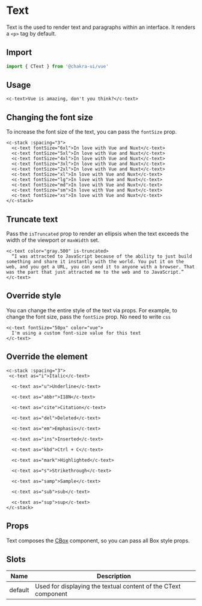 
<SEO
  title="Text"
  description="Text is the used to render text and paragraphs within an interface. It renders a <p> tag by default."
/>

# Text

Text is the used to render text and paragraphs within an interface. It renders a `<p>` tag by default.

<carbon-ad />

## Import

```js
import { CText } from '@chakra-ui/vue'
```

## Usage

```vue live=true
<c-text>Vue is amazing, don't you think?</c-text>
```

## Changing the font size

To increase the font size of the text, you can pass the `fontSize` prop.

```vue live=true
<c-stack :spacing="3">
  <c-text fontSize="6xl">In love with Vue and Nuxt</c-text>
  <c-text fontSize="5xl">In love with Vue and Nuxt</c-text>
  <c-text fontSize="4xl">In love with Vue and Nuxt</c-text>
  <c-text fontSize="3xl">In love with Vue and Nuxt</c-text>
  <c-text fontSize="2xl">In love with Vue and Nuxt</c-text>
  <c-text fontSize="xl">In love with Vue and Nuxt</c-text>
  <c-text fontSize="lg">In love with Vue and Nuxt</c-text>
  <c-text fontSize="md">In love with Vue and Nuxt</c-text>
  <c-text fontSize="sm">In love with Vue and Nuxt</c-text>
  <c-text fontSize="xs">In love with Vue and Nuxt</c-text>
</c-stack>
```

## Truncate text

Pass the `isTruncated` prop to render an ellipsis when the text exceeds the width of the viewport or `maxWidth` set.

```vue live=true
<c-text color="gray.500" is-truncated>
  “I was attracted to JavaScript because of the ability to just build something and share it instantly with the world. You put it on the web, and you get a URL, you can send it to anyone with a browser. That was the part that just attracted me to the web and to JavaScript.”
</c-text>
```

## Override style

You can change the entire style of the text via props. For example, to change the font size, pass the `fontSize` prop. No need to write `css`

```vue live=true
<c-text fontSize="50px" color="vue">
  I'm using a custom font-size value for this text
</c-text>
```

## Override the element

```vue live=true
<c-stack :spacing="3">
 <c-text as="i">Italic</c-text>

  <c-text as="u">Underline</c-text>

  <c-text as="abbr">I18N</c-text>

  <c-text as="cite">Citation</c-text>

  <c-text as="del">Deleted</c-text>

  <c-text as="em">Emphasis</c-text>

  <c-text as="ins">Inserted</c-text>

  <c-text as="kbd">Ctrl + C</c-text>

  <c-text as="mark">Highlighted</c-text>

  <c-text as="s">Strikethrough</c-text>

  <c-text as="samp">Sample</c-text>

  <c-text as="sub">sub</c-text>

  <c-text as="sup">sup</c-text>
</c-stack>
```

## Props

Text composes the [CBox](/box) component, so you can pass all Box style props.

## Slots

| Name    | Description                                                    |
| ------- | -------------------------------------------------------------- |
| default | Used for displaying the textual content of the CText component |
